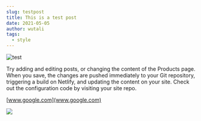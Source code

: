 ```yaml
---
slug: testpost
title: This is a test post
date: 2021-05-05
author: wutali
tags:
  - style
---
```

![test](/images/1-2-.jpg "buttons")

Try adding and editing posts, or changing the content of the Products page. When you save, the changes are pushed immediately to your Git repository, triggering a build on Netlify, and updating the content on your site. Check out the configuration code by visiting your site repo.

[www.google.com](www.google.com)



![](/images/20180120_182834.jpg)